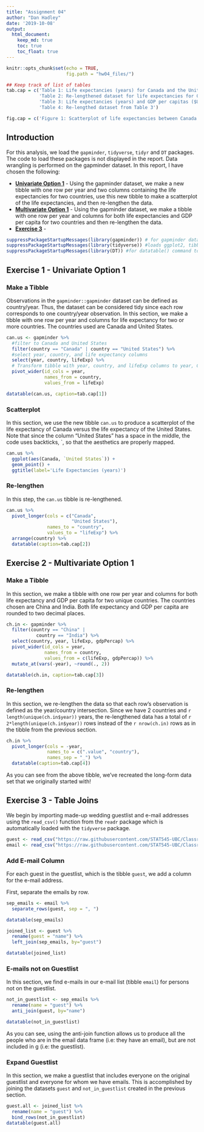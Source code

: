 ```yaml
---
title: "Assignment 04"
author: "Dan Hadley"
date: '2019-10-08'
output: 
  html_document:
    keep_md: true
    toc: true
    toc_float: true
---
```


```r
knitr::opts_chunk$set(echo = TRUE,
                      fig.path = "hw04_files/")

## Keep track of list of tables
tab.cap = c('Table 1: Life expectancies (years) for Canada and the United States',
            'Table 2: Re-lengthened dataset for life expectancies for Canada and the United States',
            'Table 3: Life expectancies (years) and GDP per capitas ($US-inflation adjusted) for China and India',
            'Table 4: Re-lengthed dataset from Table 3')

fig.cap = c('Figure 1: Scatterplot of life expectancies between Canada and the United States')
```

## Introduction

For this analysis, we load the `gapminder`, `tidyverse`, `tidyr` and `DT` packages.  The code to load these packages is not displayed in the report.  Data wrangling is performed on the gapminder dataset.  In this report, I have chosen the following:

  * [__Univariate Option 1__](#exercise-1---univariate-option-1) - Using the gapminder dataset, we make a new tibble with one row per year and two columns containing the life expectancies for two countries, use this new tibble to make a scatterplot of the life expectancies, and then re-lengthen the data.
  * [__Multivariate Option 1__](#exercise-2---multivariate-option-1) - Using the gapminder dataset, we make a tibble with one row per year and columns for both life expectancies and GDP per capita for two countries and then re-lengthen the data.
  * [__Exercise 3__](#exercise-3---table-joins) - 

```r
suppressPackageStartupMessages(library(gapminder)) # for gapminder dataset
suppressPackageStartupMessages(library(tidyverse)) #loads ggplot2, tibble, tidyr, dplyr packages
suppressPackageStartupMessages(library(DT)) #for datatable() command to display datatables
```

## Exercise 1 - Univariate Option 1

### Make a Tibble

Observations in the `gapminder::gapminder` dataset can be defined as country/year.  Thus, the dataset can be considered tidy since each row corresponds to one country/year observation.  In this section, we make a tibble with one row per year and columns for life expectancy for two or more countries.  The countries used are Canada and United States.

```r
can.us <- gapminder %>% 
  #filter to Canada and United States
  filter(country == "Canada" | country == "United States") %>% 
  #select year, country, and life expectancy columns
  select(year, country, lifeExp) %>% 
  # Transform tibble with year, country, and lifeExp columns to year, Canada and United States with life expectancies
  pivot_wider(id_cols = year,
              names_from = country,
              values_from = lifeExp)

datatable(can.us, caption=tab.cap[1])
```

### Scatterplot

In this section, we use the new tibble `can.us` to produce a scatterplot of the life expectancy of Canada versus the life expectancy of the United States.  Note that since the column "United States" has a space in the middle, the code uses backticks, \`, so that the aesthetics are properly mapped.

```r
can.us %>% 
  ggplot(aes(Canada, `United States`)) +
  geom_point() +
  ggtitle(label='Life Expectancies (years)')
```

### Re-lengthen 

In this step, the `can.us` tibble is re-lengthened.

```r
can.us %>% 
  pivot_longer(cols = c("Canada",
                        "United States"),
               names_to = "country",
               values_to = "lifeExp") %>% 
  arrange(country) %>% 
  datatable(caption=tab.cap[2])
```

## Exercise 2 - Multivariate Option 1

### Make a Tibble

In this section, we make a tibble with one row per year and columns for both life expectancy and GDP per capita for two unique countries.  The countries chosen are China and India.  Both life expectancy and GDP per capita are rounded to two decimal places.

```r
ch.in <- gapminder %>% 
  filter(country == "China" |
           country == "India") %>% 
  select(country, year, lifeExp, gdpPercap) %>% 
  pivot_wider(id_cols = year,
              names_from = country,
              values_from = c(lifeExp, gdpPercap)) %>% 
  mutate_at(vars(-year), ~round(., 2))

datatable(ch.in, caption=tab.cap[3])
```

### Re-lengthen

In this section, we re-lengthen the data so that each row's observation is defined as the year/country intersection.  Since we have 2 countries and `r length(unique(ch.in$year))` years, the re-lengthened data has a total of `r 2*length(unique(ch.in$year))` rows instead of the `r nrow(ch.in)` rows as in the tibble from the previous section.

```r
ch.in %>% 
  pivot_longer(cols = -year,
               names_to = c(".value", "country"),
               names_sep = "_") %>% 
  datatable(caption=tab.cap[4])
```
As you can see from the above tibble, we've recreated the long-form data set that we originally started with!

## Exercise 3 - Table Joins

We begin by importing made-up wedding guestlist and e-mail addresses using the `read_csv()` function from the `readr` package which is automatically loaded with the `tidyverse` package.

```r
guest <- read_csv("https://raw.githubusercontent.com/STAT545-UBC/Classroom/master/data/wedding/attend.csv")
email <- read_csv("https://raw.githubusercontent.com/STAT545-UBC/Classroom/master/data/wedding/emails.csv")

```

### Add E-mail Column

For each guest in the guestlist, which is the tibble `guest`, we add a column for the e-mail address.

First, separate the emails by row.
```r
sep_emails <- email %>% 
  separate_rows(guest, sep = ", ")

datatable(sep_emails)
```

```r
joined_list <- guest %>% 
  rename(guest = "name") %>% 
  left_join(sep_emails, by="guest")

datatable(joined_list)
```

### E-mails not on Guestlist

In this section, we find e-mails in our e-mail list (tibble `email`) for persons not on the guestlist.

```r
not_in_guestlist <- sep_emails %>%  
  rename(name = "guest") %>% 
  anti_join(guest, by="name")

datatable(not_in_guestlist)
```

As you can see, using the anti-join function allows us to produce all the people who are in the email data frame (i.e: they have an email), but are not included in g (i.e: the guestlist). 

### Expand Guestlist
In this section, we make a guestlist that includes everyone on the original guestlist and everyone for whom we have emails. This is accomplished by joining the datasets `guest` and `not_in_guestlist` created in the previous section. 

```r
guest.all <- joined_list %>% 
  rename(name = "guest") %>% 
  bind_rows(not_in_guestlist)
datatable(guest.all)
```


